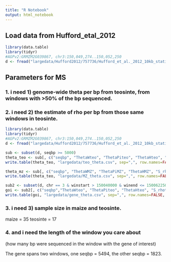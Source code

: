 ```yaml
---
title: "R Notebook"
output: html_notebook
---
```



## Load data from Hufford_etal_2012
```r
library(data.table)
library(tidyr)
#AGPv2:GRMZM2G039867, chr3:150,049,274..150,052,250
d <- fread("largedata/Hufford2012/757736/Hufford_et_al._2012_10kb_statistics.txt", data.table=FALSE)

```

## Parameters for MS

### 1. i need 1) genome-wide theta per bp from teosinte, from windows with >50% of the bp sequenced. 
### 2. i need 2) the estimate of rho per bp from those same windows in teosinte.
```r
library(data.table)
library(tidyr)
#AGPv2:GRMZM2G039867, chr3:150,049,274..150,052,250
d <- fread("largedata/Hufford2012/757736/Hufford_et_al._2012_10kb_statistics.txt", data.table=FALSE)

sub <- subset(d, seqbp >= 5000)
theta_teo <- sub[, c("seqbp", "ThetaWteo", "ThetaPiteo", "ThetaHteo", "S_rhoteo", "rho_teo")]
write.table(theta_teo, "largedata/teo_theta.csv", sep=",", row.names=FALSE, quote=FALSE)

theta_mz <- sub[, c("seqbp", "ThetaWMZ", "ThetaPiMZ", "ThetaHMZ", "S_rhoMZ", "rho_MZ")]
write.table(theta_teo, "largedata/MZ_theta.csv", sep=",", row.names=FALSE, quote=FALSE)

sub2 <- subset(d, chr == 3 & winstart > 150040000 & winend <= 150062250)
goi <- sub2[, c("seqbp","ThetaWteo", "ThetaPiteo", "ThetaHteo", "S_rhoteo", "rho_teo", "ThetaWMZ", "ThetaPiMZ", "ThetaHMZ", "S_rhoMZ", "rho_MZ")]
write.table(goi, "largedata/gene_theta.csv", sep=",", row.names=FALSE, quote=FALSE)


```

### 3. i need 3) sample size in maize and teosinte. 
maize = 35
teosinte = 17

### 4. and i need the length of the window you care about 
(how many bp were sequenced in the window with the gene of interest)

The gene spans two windows, one seqbp = 5494, the other seqbp = 1823.


